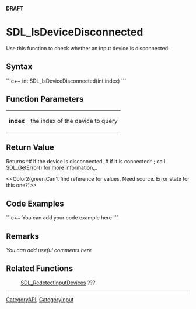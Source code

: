 <!-- pragma section-numbers off -->
<!-- pragma camelcase off -->
'''DRAFT'''

= SDL_IsDeviceDisconnected =
Use this function to check whether an input device is disconnected.


== Syntax ==
```c++
int SDL_IsDeviceDisconnected(int index)
```

== Function Parameters ==
{|
|'''index'''
|the index of the device to query
|}

== Return Value ==
Returns ^# if the device is disconnected, # if it is connected^  ; call [[SDL_GetError]]() for more information,,.

<<Color2(green,Can't find reference for values. Need source. Error state for this one?)>>

== Code Examples ==
```c++
You can add your code example here
```

== Remarks ==
''You can add useful comments here''

== Related Functions ==
:[[SDL_RedetectInputDevices]] ???

----
[[CategoryAPI]], [[CategoryInput]]

